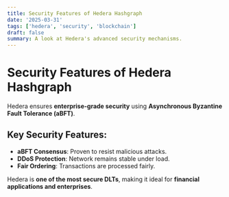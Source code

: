 ```yaml
---
title: Security Features of Hedera Hashgraph
date: '2025-03-31'
tags: ['hedera', 'security', 'blockchain']
draft: false
summary: A look at Hedera's advanced security mechanisms.
---
```


# Security Features of Hedera Hashgraph

Hedera ensures **enterprise-grade security** using **Asynchronous Byzantine Fault Tolerance (aBFT)**.

## Key Security Features:

- **aBFT Consensus**: Proven to resist malicious attacks.
- **DDoS Protection**: Network remains stable under load.
- **Fair Ordering**: Transactions are processed fairly.

Hedera is **one of the most secure DLTs**, making it ideal for **financial applications and enterprises**.
